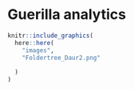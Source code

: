 # Guerilla analytics

```r
knitr::include_graphics(
  here::here(
    "images",
    "Foldertree_Daur2.png"
    
  )
)
```


